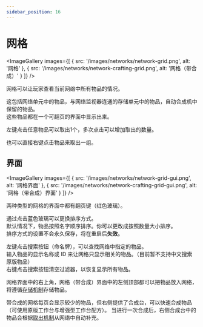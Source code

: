 ```yaml
---
sidebar_position: 16
---
```



# 网格

<ImageGallery images={[
  { src: '/images/networks/network-grid.png', alt: '网格' },
  { src: '/images/networks/network-crafting-grid.png', alt: '网格（带合成）' }
]} />

网格可以让玩家查看当前网络中所有物品的情况。

这包括网络单元中的物品，与网络监视器连通的存储单元中的物品，自动合成机中保留的物品。<br />
这些物品都在一个可翻页的界面中显示出来。

左键点击任意物品可以取出1个，多次点击可以增加取出的数量。

也可以直接右键点击物品来取出一组。

## 界面

<ImageGallery images={[
  { src: '/images/networks/network-grid-gui.png', alt: '网格界面' },
  { src: '/images/networks/network-crafting-grid-gui.png', alt: '网格（带合成）界面' }
]} />

两种类型的网格的界面中都有翻页键（红色玻璃）。

通过点击蓝色玻璃可以更换排序方式。<br />
默认情况下，物品按照名字顺序排序。你可以更改成按照数量大小排序。<br />
排序方式的设置不会永久保存，将在重启后**失效**。

左键点击搜索按钮（命名牌），可以查找网络中指定的物品。<br />
输入物品的显示名称或 ID 来让网格只显示相关的物品。（目前暂不支持中文搜索原版物品）<br />
右键点击搜索按钮清空过滤器，以恢复显示所有物品。

网格界面中的右上角，网格（带合成）界面中的左侧顶部都可以把物品放入网络，将遵循[存储机制](../basics/mechanism)存储物品。

带合成的网格每页会显示较少的物品，但右侧提供了合成台，可以快速合成物品（可使用原版工作台与增强型工作台配方）。
当进行一次合成后，右侧合成台中的物品会根据[取出机制](../basics/mechanism)从网络中自动补充。
